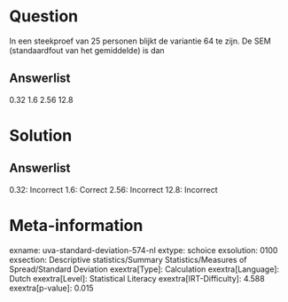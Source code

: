 Question
========

In een steekproef van 25 personen blijkt de variantie 64 te zijn. De SEM
(standaardfout van het gemiddelde) is dan

Answerlist
----------

0.32
1.6
2.56
12.8

Solution
========

Answerlist
----------

0.32: Incorrect
1.6: Correct
2.56: Incorrect
12.8: Incorrect

Meta-information
================
exname: uva-standard-deviation-574-nl
extype: schoice
exsolution: 0100
exsection: Descriptive statistics/Summary Statistics/Measures of Spread/Standard Deviation
exextra[Type]: Calculation
exextra[Language]: Dutch
exextra[Level]: Statistical Literacy
exextra[IRT-Difficulty]: 4.588
exextra[p-value]: 0.015
